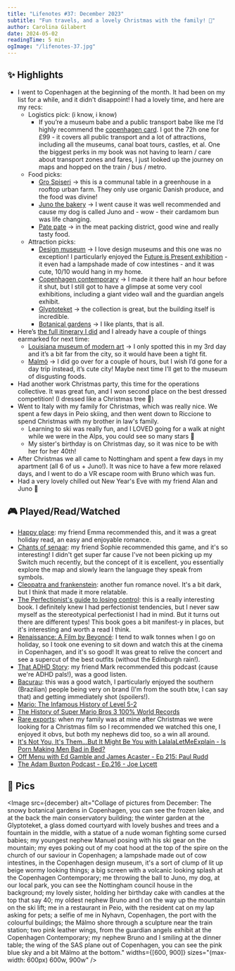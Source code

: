 ```yaml
---
title: "Lifenotes #37: December 2023"
subtitle: "Fun travels, and a lovely Christmas with the family! 🎄"
author: Carolina Gilabert
date: 2024-05-02
readingTime: 5 min
ogImage: "/lifenotes-37.jpg"
---
```



## ✨ Highlights

- I went to Copenhagen at the beginning of the month. It had been on my list for a while, and it didn't disappoint! I had a lovely time, and here are my recs:
    - Logistics pick: (i know, i know)
        - If you’re a museum babe and a public transport babe like me I’d highly recommend the [copenhagen card](https://copenhagencard.com/). I got the 72h one for £99 - it covers all public transport and a lot of attractions, including all the museums, canal boat tours, castles, et al. One the biggest perks in my book was not having to learn / care about transport zones and fares, I just looked up the journey on maps and hopped on the train / bus / metro.
    - Food picks:
        - [Gro Spiseri](https://www.grospiseri.dk/) → this is a communal table in a greenhouse in a rooftop urban farm. They only use organic Danish produce, and the food was divine!
        - [Juno the bakery](http://www.junothebakery.com/) → I went cause it was well recommended and cause my dog is called Juno and - wow - their cardamom bun was life changing.
        - [Pate pate](https://www.patepate.dk/?lang=en) → in the meat packing district, good wine and really tasty food.
    -   Attraction picks:
        - [Design museum](https://designmuseum.dk/en/) → I love design museums and this one was no exception! I particularly enjoyed the [Future is Present exhibition](https://designmuseum.dk/en/exhibition/the-future-is-present/) - it even had a lampshade made of cow intestines - and it was cute, 10/10 would hang in my home.
        - [Copenhagen contemporary](https://copenhagencontemporary.org/en/) → I made it there half an hour before it shut, but I still got to have a glimpse at some very cool exhibitions, including a giant video wall and the guardian angels exhibit.
        - [Glyptoteket](https://www.glyptoteket.com/) → the collection is great, but the building itself is incredible.
        - [Botanical gardens](https://snm.ku.dk/english/botanical-garden/) → I like plants, that is all.
- Here’s [the full itinerary I did](https://wanderlog.com/view/wzgpwwiqfw/trip-to-copenhagen/shared) and I already have a couple of things earmarked for next time:
    - [Louisiana museum of modern art](https://louisiana.dk/en/) → I only spotted this in my 3rd day and it’s a bit far from the city, so it would have been a tight fit.
    - [Malmö](https://visitsweden.com/where-to-go/southern-sweden/malmo/) → I did go over for a couple of hours, but I wish I’d gone for a day trip instead, it’s cute city! Maybe next time I’ll get to the museum of disgusting foods.
- Had another work Christmas party, this time for the operations collective. It was great fun, and I won second place on the best dressed competition! (I dressed like a Christmas tree 🎄)
- Went to Italy with my family for Christmas, which was really nice. We spent a few days in Peio skiing, and then went down to Riccione to spend Christmas with my brother in law's family.
	- Learning to ski was really fun, and I LOVED going for a walk at night while we were in the Alps, you could see so many stars 🌠
	- My sister's birthday is on Christmas day, so it was nice to be with her for her 40th!
- After Christmas we all came to Nottingham and spent a few days in my apartment (all 6 of us + Juno!). It was nice to have a few more relaxed days, and I went to do a VR escape room with Bruno which was fun.
- Had a very lovely chilled out New Year's Eve with my friend Alan and Juno 🥂

## 🎮 Played/Read/Watched

- [Happy place](https://uk.bookshop.org/p/books/happy-place-pre-order-the-new-book-from-the-tiktok-sensation-and-sunday-times-bestselling-author-of-beach-read-and-book-lovers-emily-henry/7224549?ean=9780241609460): my friend Emma recommended this, and it was a great holiday read, an easy and enjoyable romance.
- [Chants of senaar](https://www.nintendo.com/en-gb/Games/Nintendo-Switch-download-software/Chants-of-Sennaar-2370366.html): my friend Sophie recommended this game, and it's so interesting! I didn't get super far cause I've not been picking up my Switch much recently, but the concept of it is excellent, you essentially explore the map and slowly learn the language they speak from symbols.
- [Cleopatra and frankenstein](https://uk.bookshop.org/p/books/cleopatra-and-frankenstein-coco-mellors/6190438?ean=9780008421793): another fun romance novel. It's a bit dark, but I think that made it more relatable.
- [The Perfectionist's guide to losing control](https://uk.bookshop.org/p/books/the-perfectionist-s-guide-to-losing-control-katherine-morgan-schafler/7123948?ean=9781398700208): this is a really interesting book. I definitely knew I had perfectionist tendencies, but I never saw myself as the stereotypical perfectionist I had in mind. But it turns out there are different types! This book goes a bit manifest-y in places, but it's interesting and worth a read I think.
- [Renaissance: A Film by Beyoncé](https://imdb.com/title/tt29354040): I tend to walk tonnes when I go on holiday, so I took one evening to sit down and watch this at the cinema in Copenhagen, and it's so good! It was great to relive the concert and see a supercut of the best outfits (without the Edinburgh rain!).
- [That ADHD Story](https://www.bbc.co.uk/sounds/brand/p0gjkq2m?partner=uk.co.bbc&origin=share-mobile): my friend Mark recommended this podcast (cause we're ADHD pals!), was a good listen.
- [Bacurau](https://imdb.com/title/tt2762506): this was a good watch, I particularly enjoyed the southern (Brazilian) people being very on brand (I'm from the south btw, I can say that) and getting immediately shot (spoilers!).
- [Mario: The Infamous History of Level 5-2](https://youtu.be/udQ_XUJt34M?si=iuhWtWALXsyDCGid)
- [The History of Super Mario Bros 3 100% World Records](https://youtu.be/_EsFyogVvkw?si=dRCodMAhkoWU20zW)
- [Rare exports](https://imdb.com/title/tt1401143): when my family was at mine after Christmas we were looking for a Christmas film so I recommended we watched this one, I enjoyed it obvs, but both my nephews did too, so a win all around.
- [It's Not You, It's Them...But It Might Be You with LalalaLetMeExplain - Is Porn Making Men Bad in Bed?](https://overcast.fm/+BCcwT55aso)
- [Off Menu with Ed Gamble and James Acaster - Ep 215: Paul Rudd](https://overcast.fm/+2IJ8afZKw)
- [The Adam Buxton Podcast - Ep.216 - Joe Lycett](https://overcast.fm/+FUW3E1oag)

## 📸 Pics
<Image
    src={december}
    alt="Collage of pictures from December: The snowy botanical gardens in Copenhagen, you can see the frozen lake, and at the back the main conservatory building; the winter garden at the Glyptoteket, a glass domed courtyard with lovely bushes and trees and a fountain in the middle, with a statue of a nude woman fighting some cursed babies; my youngest nephew Manuel posing with his ski gear on the mountain; my eyes poking out of my coat hood at the top of the spire on the church of our saviour in Copenhagen; a lampshade made out of cow intestines, in the Copenhagen design museum, it's a sort of clump of lit up beige wormy looking things; a big screen with a volcanic looking splash at the Copenhagen Contemporary; me throwing the ball to Juno, my dog, at our local park, you can see the Nottingham council house in the background; my lovely sister, holding her birthday cake with candles at the top that say 40; my oldest nephew Bruno and I on the way up the mountain on the ski lift; me in a restaurant in Peio, with the resident cat on my lap asking for pets; a selfie of me in Nyhavn, Copenhagen, the port with the colourful buildings; the Mälmo shore through a sculpture near the train station; two pink leather wings, from the guardian angels exhibit at the Copenhagen Contemporary; my nephew Bruno and I smiling at the dinner table; the wing of the SAS plane out of Copenhagen, you can see the pink blue sky and a bit Mälmo at the bottom."
    widths={[600, 900]}
    sizes="(max-width: 600px) 600w, 900w"
/>